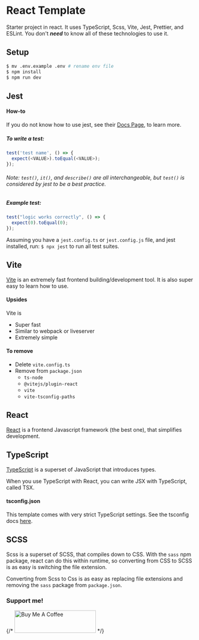 
# React Template

Starter project in react. It uses TypeScript, Scss, Vite, Jest, Prettier, and
ESLint. You don't **_need_** to know all of these technologies to use it.

## Setup

```bash
$ mv .env.example .env # rename env file
$ npm install
$ npm run dev
```

## Jest

#### How-to

If you do not know how to use jest, see their
[Docs Page](https://jestjs.io/docs/getting-started), to learn more.

##### To write a test:

```ts
test('test name', () => {
  expect(<VALUE>).toEqual(<VALUE>);
});
```

###### Note: `test()`, `it()`, and `describe()` are all interchangeable, but `test()` is considered by jest to be a best practice.

##### Example test:

```ts
test("logic works correctly", () => {
  expect(0).toEqual(0);
});
```

Assuming you have a `jest.config.ts` or `jest.config.js` file, and jest
installed, run: `$ npx jest` to run all test suites.

## Vite

[Vite](https://github.com/vitejs/vite) is an extremely fast frontend
building/development tool. It is also super easy to learn how to use.

#### Upsides

Vite is

- Super fast
- Similar to webpack or liveserver
- Extremely simple

#### To remove

- Delete `vite.config.ts`
- Remove from `package.json`
  - `ts-node`
  - `@vitejs/plugin-react`
  - `vite`
  - `vite-tsconfig-paths`

## React

[React](https://github.com/facebook/react) is a frontend Javascript framework
(the best one), that simplifies development.

## TypeScript

[TypeScript](https://github.com/microsoft/TypeScript) is a superset of
JavaScript that introduces types.

When you use TypeScript with React, you can write JSX with TypeScript, called
TSX.

#### tsconfig.json

This template comes with very strict TypeScript settings. See the tsconfig docs
[here](https://www.typescriptlang.org/docs/handbook/tsconfig-json.html).

## SCSS

Scss is a superset of SCSS, that compiles down to CSS. With the `sass` npm
package, react can do this within runtime, so converting from CSS to SCSS is as
easy is switching the file extension.

Converting from Scss to Css is as easy as replacing file extensions and removing
the `sass` package from `package.json`.

### Support me!

{/* <a href="https://www.buymeacoffee.com/cooperrunyE" target="_blank"><img src="https://cdn.buymeacoffee.com/buttons/v2/default-yellow.png" alt="Buy Me A Coffee" style="height: 60px !important;width: 217px !important;" ></a> */}

